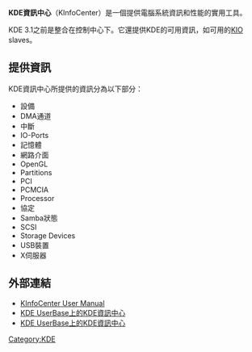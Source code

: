 {{Infobox software
| name = KDE資訊中心
| logo = [[Image:Breezeicons-apps-48-hwinfo.svg|70px]]
| screenshot = [[Image:KInfoCenter_5.23.4_screenshot.png|250px]]
| caption = Screenshot of KInfoCenter
| developer = [[KDE|KDE]]
| latest_release_version = 5.23.4
| latest_release_date = 
| operating_system = [[Unix-like|Unix-like]]
| platform = [[KDE|KDE]]
| genre = 
| license = [[GNU_General_Public_License|GNU General Public License]]
| website = 
}}
'''KDE資訊中心'''（KInfoCenter）是一個提供電腦系統資訊和性能的實用工具。

KDE 3.1之前是整合在控制中心下。它還提供KDE的可用資訊，如可用的[[KIO|KIO]] slaves。

== 提供資訊 ==

KDE資訊中心所提供的資訊分為以下部分：

*設備
*DMA通道
*中斷
*IO-Ports
*記憶體
*網路介面
*OpenGL
*Partitions
*PCI
*PCMCIA
*Processor
*協定
*Samba狀態
*SCSI
*Storage Devices
*USB裝置
*X伺服器

== 外部連結 ==

*[http://docs.kde.org/stable/en/kdebase-apps/kinfocenter/index.html KInfoCenter User Manual] {{Wayback|url=http://docs.kde.org/stable/en/kdebase-apps/kinfocenter/index.html |date=20100606195954 }}
* [http://userbase.kde.org/KInfoCenter/zh-tw KDE UserBase上的KDE資訊中心] {{Wayback|url=http://userbase.kde.org/KInfoCenter/zh-tw |date=20120928025035 }}{{zh-tw}}
* [http://userbase.kde.org/KInfoCenter/zh-cn KDE UserBase上的KDE資訊中心] {{Wayback|url=http://userbase.kde.org/KInfoCenter/zh-cn |date=20120928025030 }}{{zh-cn}}
{{KDE}}

[[Category:KDE|Category:KDE]]